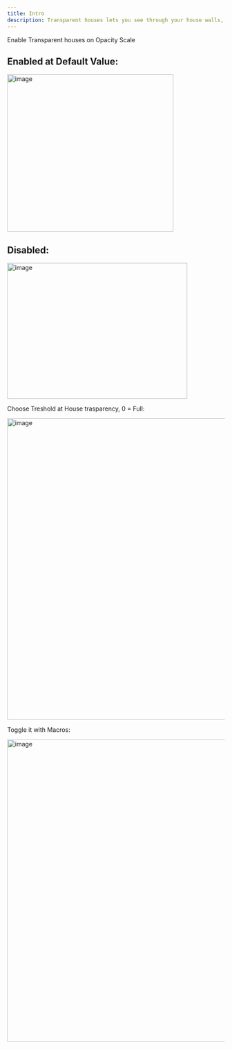 ```yaml
---
title: Intro
description: Transparent houses lets you see through your house walls, floors and ceilings.
---
```


Enable Transparent houses on Opacity Scale


## Enabled at Default Value:
<img width="385" height="364" alt="image" src="https://github.com/user-attachments/assets/a471bfa9-ad46-4fad-aa32-4bd0391f18ba" />

## Disabled:
<img width="417" height="314" alt="image" src="https://github.com/user-attachments/assets/8c747e21-d75f-4563-a063-44366121fea7" />

Choose Treshold at House trasparency, 0 = Full:

<img width="898" height="697" alt="image" src="https://github.com/user-attachments/assets/87ddd9c1-25c6-49a1-92d2-040824843cb8" />

Toggle it with Macros:

<img width="897" height="699" alt="image" src="https://github.com/user-attachments/assets/9e1f4157-2d40-4898-a458-9124e18a527e" />